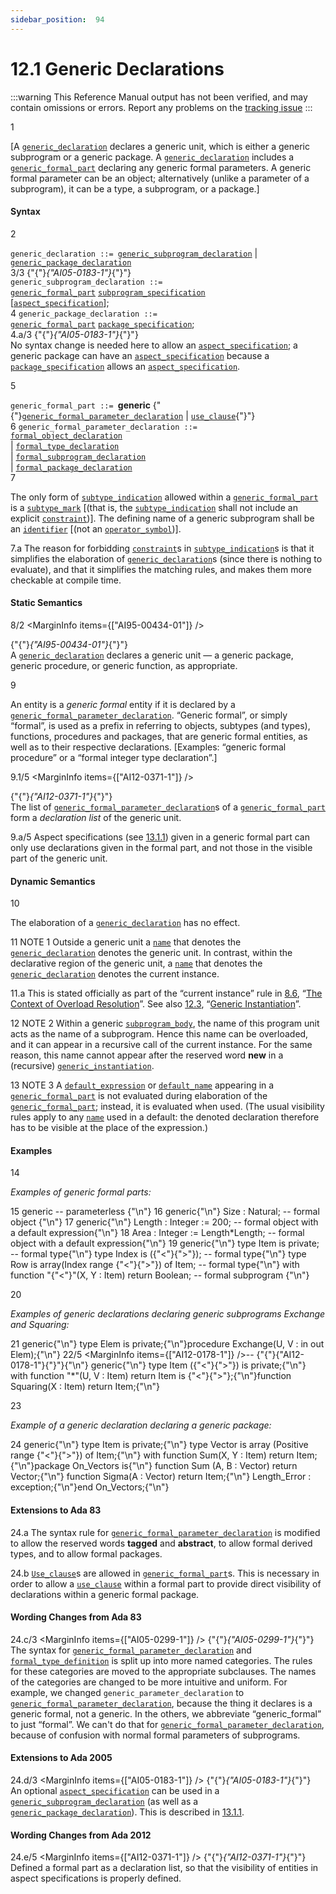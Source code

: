 ```yaml
---
sidebar_position:  94
---
```


# 12.1 Generic Declarations

:::warning
This Reference Manual output has not been verified,
and may contain omissions or errors.
Report any problems on the [tracking issue](https://github.com/ada-lang-io/ada-lang-io/issues/20)
:::


<MarginText>1</MarginText>
<p>[A <code><a href="../AA-12/AA-12.1#S0310">generic_declaration</a></code> declares a generic unit, which is either a generic subprogram or a generic package. A <code><a href="../AA-12/AA-12.1#S0310">generic_declaration</a></code> includes a <code><a href="../AA-12/AA-12.1#S0313">generic_formal_part</a></code> declaring any generic formal parameters. A generic formal parameter can be an object; alternatively (unlike a parameter of a subprogram), it can be a type, a subprogram, or a package.] <br /></p>


#### Syntax

<MarginText>2</MarginText>

<CodeBlock>
<code>generic_declaration</code><a id="S0310"></a><code> ::= </code><code><a href="../AA-12/AA-12.1#S0311">generic_subprogram_declaration</a></code> | <code><a href="../AA-12/AA-12.1#S0312">generic_package_declaration</a></code><br />

</CodeBlock>
<MarginText>3/3</MarginText>
<MarginInfo items={["AI05-0183-1"]} />
<CodeBlock>
{"{"}<em>{"AI05-0183-1"}</em>{"}"} <br /><code>generic_subprogram_declaration</code><a id="S0311"></a><code> ::= </code><br />     <code><a href="../AA-12/AA-12.1#S0313">generic_formal_part</a></code>  <code><a href="../AA-6/AA-6.1#S0196">subprogram_specification</a></code><br />        [<code><a href="../AA-13/AA-13.1#S0346">aspect_specification</a></code>];<br />

</CodeBlock>
<MarginText>4</MarginText>

<CodeBlock>
<code>generic_package_declaration</code><a id="S0312"></a><code> ::= </code><br />     <code><a href="../AA-12/AA-12.1#S0313">generic_formal_part</a></code>  <code><a href="../AA-7/AA-7.1#S0230">package_specification</a></code>;<br />

</CodeBlock>
<MarginText>4.a/3</MarginText>
<MarginInfo items={["AI05-0183-1"]} /><Admonition type="aarm" aarm="ramification" title="Ramification: ">
<strong></strong>{"{"}<em>{"AI05-0183-1"}</em>{"}"} <br />No syntax change is needed here to allow an <code><a href="../AA-13/AA-13.1#S0346">aspect_specification</a></code>; a generic package can have an <code><a href="../AA-13/AA-13.1#S0346">aspect_specification</a></code> because a <code><a href="../AA-7/AA-7.1#S0230">package_specification</a></code> allows an <code><a href="../AA-13/AA-13.1#S0346">aspect_specification</a></code>. <br /></Admonition>

<MarginText>5</MarginText>

<CodeBlock>
<code>generic_formal_part</code><a id="S0313"></a><code> ::= </code><strong>generic</strong> {"{"}<code><a href="../AA-12/AA-12.1#S0314">generic_formal_parameter_declaration</a></code> | <code><a href="../AA-8/AA-8.4#S0235">use_clause</a></code>{"}"}<br />

</CodeBlock>
<MarginText>6</MarginText>

<CodeBlock>
<code>generic_formal_parameter_declaration</code><a id="S0314"></a><code> ::= </code><br />      <code><a href="../AA-12/AA-12.4#S0319">formal_object_declaration</a></code><br />    | <code><a href="../AA-12/AA-12.5#S0320">formal_type_declaration</a></code><br />    | <code><a href="../AA-12/AA-12.6#S0335">formal_subprogram_declaration</a></code><br />    | <code><a href="../AA-12/AA-12.7#S0340">formal_package_declaration</a></code><br />

</CodeBlock>
<MarginText>7</MarginText>
<p>The only form of <code><a href="../AA-3/AA-3.2#S0027">subtype_indication</a></code> allowed within a <code><a href="../AA-12/AA-12.1#S0313">generic_formal_part</a></code> is a <code><a href="../AA-3/AA-3.2#S0028">subtype_mark</a></code> [(that is, the <code><a href="../AA-3/AA-3.2#S0027">subtype_indication</a></code> shall not include an explicit <code><a href="../AA-3/AA-3.2#S0029">constraint</a></code>)]. The defining name of a generic subprogram shall be an <code><a href="../AA-2/AA-2.3#S0002">identifier</a></code> [(not an <code><a href="../AA-6/AA-6.1#S0202">operator_symbol</a></code>)]. <br /></p>

<MarginText>7.a</MarginText>
<Admonition type="aarm" aarm="reason" title="Reason: ">
<strong></strong>The reason for forbidding <code><a href="../AA-3/AA-3.2#S0029">constraint</a></code>s in <code><a href="../AA-3/AA-3.2#S0027">subtype_indication</a></code>s is that it simplifies the elaboration of <code><a href="../AA-12/AA-12.1#S0310">generic_declaration</a></code>s (since there is nothing to evaluate), and that it simplifies the matching rules, and makes them more checkable at compile time. <br /></Admonition>


#### Static Semantics

<MarginText>8/2</MarginText>
<MarginInfo items={["AI95-00434-01"]} /><p>{"{"}<em>{"AI95-00434-01"}</em>{"}"} <br />A <code><a href="../AA-12/AA-12.1#S0310">generic_declaration</a></code> declares a generic unit &mdash; a generic package, generic procedure, or generic function, as appropriate.<br /></p>

<MarginText>9</MarginText>
<p>An entity is a <em>generic formal</em> entity if it is declared by a <code><a href="../AA-12/AA-12.1#S0314">generic_formal_parameter_declaration</a></code>. &ldquo;Generic formal&rdquo;, or simply &ldquo;formal&rdquo;, is used as a prefix in referring to objects, subtypes (and types), functions, procedures and packages, that are generic formal entities, as well as to their respective declarations. [Examples: &ldquo;generic formal procedure&rdquo; or a &ldquo;formal integer type declaration&rdquo;.]<br /></p>

<MarginText>9.1/5</MarginText>
<MarginInfo items={["AI12-0371-1"]} /><p>{"{"}<em>{"AI12-0371-1"}</em>{"}"} <br />The list of <code><a href="../AA-12/AA-12.1#S0314">generic_formal_parameter_declaration</a></code>s of a <code><a href="../AA-12/AA-12.1#S0313">generic_formal_part</a></code> form a <em>declaration list</em> of the generic unit.<br /></p>

<MarginText>9.a/5</MarginText>
<Admonition type="aarm" aarm="ramification" title="Ramification: ">
<strong></strong>Aspect specifications (see <a href="../AA-13/AA-13.1#Subclause_13.1.1">13.1.1</a>) given in a generic formal part can only use declarations given in the formal part, and not those in the visible part of the generic unit. <br /></Admonition>


#### Dynamic Semantics

<MarginText>10</MarginText>
<p>The elaboration of a <code><a href="../AA-12/AA-12.1#S0310">generic_declaration</a></code> has no effect. <br /></p>

<MarginText>11</MarginText>
<Admonition type="aarm" aarm="note" title="Note: ">
NOTE 1   Outside a generic unit a <code><a href="../AA-4/AA-4.1#S0091">name</a></code> that denotes the <code><a href="../AA-12/AA-12.1#S0310">generic_declaration</a></code> denotes the generic unit. In contrast, within the declarative region of the generic unit, a <code><a href="../AA-4/AA-4.1#S0091">name</a></code> that denotes the <code><a href="../AA-12/AA-12.1#S0310">generic_declaration</a></code> denotes the current instance. <br /></Admonition>

<MarginText>11.a</MarginText>
<Admonition type="aarm" aarm="proof" title="Proof: ">
<strong></strong>This is stated officially as part of the &ldquo;current instance&rdquo; rule in <a href="../AA-8/AA-8.6">8.6</a>, &ldquo;<a href="../AA-8/AA-8.6">The Context of Overload Resolution</a>&rdquo;. See also <a href="../AA-12/AA-12.3">12.3</a>, &ldquo;<a href="../AA-12/AA-12.3">Generic Instantiation</a>&rdquo;. <br /></Admonition>

<MarginText>12</MarginText>
<Admonition type="aarm" aarm="note" title="Note: ">
NOTE 2   Within a generic <code><a href="../AA-6/AA-6.3#S0216">subprogram_body</a></code>, the name of this program unit acts as the name of a subprogram. Hence this name can be overloaded, and it can appear in a recursive call of the current instance. For the same reason, this name cannot appear after the reserved word <strong>new</strong> in a (recursive) <code><a href="../AA-12/AA-12.3#S0315">generic_instantiation</a></code>.<br /></Admonition>

<MarginText>13</MarginText>
<Admonition type="aarm" aarm="note" title="Note: ">
NOTE 3   A <code><a href="../AA-3/AA-3.7#S0063">default_expression</a></code> or <code><a href="../AA-12/AA-12.6#S0339">default_name</a></code> appearing in a <code><a href="../AA-12/AA-12.1#S0313">generic_formal_part</a></code> is not evaluated during elaboration of the <code><a href="../AA-12/AA-12.1#S0313">generic_formal_part</a></code>; instead, it is evaluated when used. (The usual visibility rules apply to any <code><a href="../AA-4/AA-4.1#S0091">name</a></code> used in a default: the denoted declaration therefore has to be visible at the place of the expression.) <br /></Admonition>


#### Examples

<MarginText>14</MarginText>
<p><em>Examples of generic formal parts:</em> <br /></p>

<MarginText>15</MarginText>
<CodeBlock language="ada">
generic     --  parameterless {"\n"}
<MarginText>16</MarginText>
generic{"\n"}   Size : Natural;  --  formal object {"\n"}
<MarginText>17</MarginText>
generic{"\n"}   Length : Integer := 200;          -- formal object with a default expression{"\n"}
<MarginText>18</MarginText>
   Area   : Integer := Length*Length; -- formal object with a default expression{"\n"}
<MarginText>19</MarginText>
generic{"\n"}   type Item  is private;                       -- formal type{"\n"}   type Index is ({"<"}{">"});                          -- formal type{"\n"}   type Row   is array(Index range {"<"}{">"}) of Item; -- formal type{"\n"}   with function "{"<"}"(X, Y : Item) return Boolean;    -- formal subprogram {"\n"}

</CodeBlock>
<MarginText>20</MarginText>
<p><em>Examples of generic declarations declaring generic subprograms Exchange and Squaring:</em> <br /></p>

<MarginText>21</MarginText>
<CodeBlock language="ada">
generic{"\n"}   type Elem is private;{"\n"}procedure Exchange(U, V : in out Elem);{"\n"}
<MarginText>22/5</MarginText>
<MarginInfo items={["AI12-0178-1"]} />--  {"{"}{"AI12-0178-1"}{"}"}{"\n"} generic{"\n"}   type Item ({"<"}{">"}) is private;{"\n"}   with function "*"(U, V : Item) return Item is {"<"}{">"};{"\n"}function Squaring(X : Item) return Item;{"\n"}

</CodeBlock>
<MarginText>23</MarginText>
<p><em>Example of a generic declaration declaring a generic package:</em> <br /></p>

<MarginText>24</MarginText>
<CodeBlock language="ada">
generic{"\n"}   type Item   is private;{"\n"}   type Vector is array (Positive range {"<"}{">"}) of Item;{"\n"}   with function Sum(X, Y : Item) return Item;{"\n"}package On_Vectors is{"\n"}   function Sum  (A, B : Vector) return Vector;{"\n"}   function Sigma(A    : Vector) return Item;{"\n"}   Length_Error : exception;{"\n"}end On_Vectors;{"\n"}

</CodeBlock>

#### Extensions to Ada 83

<MarginText>24.a</MarginText>
<Admonition type="aarm" aarm="note" title="Note: ">
The syntax rule for <code><a href="../AA-12/AA-12.1#S0314">generic_formal_parameter_declaration</a></code> is modified to allow the reserved words <strong>tagged</strong> and <strong>abstract</strong>, to allow formal derived types, and to allow formal packages.<br /></Admonition>

<MarginText>24.b</MarginText>
<Admonition type="aarm" aarm="note" title="Note: ">
<code><a href="../AA-8/AA-8.4#S0235">Use_clause</a></code>s are allowed in <code><a href="../AA-12/AA-12.1#S0313">generic_formal_part</a></code>s. This is necessary in order to allow a <code><a href="../AA-8/AA-8.4#S0235">use_clause</a></code> within a formal part to provide direct visibility of declarations within a generic formal package. <br /></Admonition>


#### Wording Changes from Ada 83

<MarginText>24.c/3</MarginText>
<MarginInfo items={["AI05-0299-1"]} /><Admonition type="aarm" aarm="note" title="Note: ">
{"{"}<em>{"AI05-0299-1"}</em>{"}"} <br />The syntax for <code><a href="../AA-12/AA-12.1#S0314">generic_formal_parameter_declaration</a></code> and <code><a href="../AA-12/AA-12.5#S0323">formal_type_definition</a></code> is split up into more named categories. The rules for these categories are moved to the appropriate subclauses. The names of the categories are changed to be more intuitive and uniform. For example, we changed <code>generic_parameter_declaration</code> to <code><a href="../AA-12/AA-12.1#S0314">generic_formal_parameter_declaration</a></code>, because the thing it declares is a generic formal, not a generic. In the others, we abbreviate &ldquo;generic_formal&rdquo; to just &ldquo;formal&rdquo;. We can't do that for <code><a href="../AA-12/AA-12.1#S0314">generic_formal_parameter_declaration</a></code>, because of confusion with normal formal parameters of subprograms. <br /></Admonition>


#### Extensions to Ada 2005

<MarginText>24.d/3</MarginText>
<MarginInfo items={["AI05-0183-1"]} /><Admonition type="aarm" aarm="note" title="Note: ">
{"{"}<em>{"AI05-0183-1"}</em>{"}"} <br />An optional <code><a href="../AA-13/AA-13.1#S0346">aspect_specification</a></code> can be used in a <code><a href="../AA-12/AA-12.1#S0311">generic_subprogram_declaration</a></code> (as well as a <code><a href="../AA-12/AA-12.1#S0312">generic_package_declaration</a></code>). This is described in <a href="../AA-13/AA-13.1#Subclause_13.1.1">13.1.1</a>. <br /></Admonition>


#### Wording Changes from Ada 2012

<MarginText>24.e/5</MarginText>
<MarginInfo items={["AI12-0371-1"]} /><Admonition type="aarm" aarm="note" title="Note: ">
{"{"}<em>{"AI12-0371-1"}</em>{"}"} <br />Defined a formal part as a declaration list, so that the visibility of entities in aspect specifications is properly defined. <br /></Admonition>

